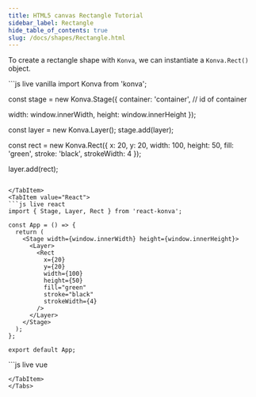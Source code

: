 ```yaml
---
title: HTML5 canvas Rectangle Tutorial
sidebar_label: Rectangle
hide_table_of_contents: true
slug: /docs/shapes/Rectangle.html
---
```


To create a rectangle shape with `Konva`, we can instantiate a `Konva.Rect()` object.


<Tabs>
  <TabItem value="Vanilla" default>
```js live vanilla
import Konva from 'konva';

const stage = new Konva.Stage({
  container: 'container', // id of container <div>
  width: window.innerWidth,
  height: window.innerHeight
});

const layer = new Konva.Layer();
stage.add(layer);

const rect = new Konva.Rect({
  x: 20,
  y: 20,
  width: 100,
  height: 50,
  fill: 'green',
  stroke: 'black',
  strokeWidth: 4
});

layer.add(rect);
````

</TabItem>
<TabItem value="React">
```js live react
import { Stage, Layer, Rect } from 'react-konva';

const App = () => {
  return (
    <Stage width={window.innerWidth} height={window.innerHeight}>
      <Layer>
        <Rect
          x={20}
          y={20}
          width={100}
          height={50}
          fill="green"
          stroke="black"
          strokeWidth={4}
        />
      </Layer>
    </Stage>
  );
};

export default App;
````

</TabItem>
<TabItem value="Vue">
```js live vue
<template>
  <v-stage :config="stageSize">
    <v-layer>
      <v-rect :config="rectConfig" />
    </v-layer>
  </v-stage>
</template>

<script setup>
const stageSize = {
  width: window.innerWidth,
  height: window.innerHeight
};

const rectConfig = {
  x: 20,
  y: 20,
  width: 100,
  height: 50,
  fill: 'green',
  stroke: 'black',
  strokeWidth: 4
};
</script>

```
</TabItem>
</Tabs>
